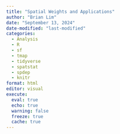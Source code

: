 ```yaml
---
title: "Spatial Weights and Applications"
author: "Brian Lim"
date: "September 13, 2024"
date-modified: "last-modified"
categories:
  - Analysis
  - R
  - sf
  - tmap
  - tidyverse
  - spatstat
  - spdep
  - knitr
format: html
editor: visual
execute: 
  eval: true
  echo: true
  warning: false
  freeze: true
  cache: true
---
```

